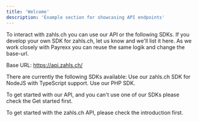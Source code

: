 ```yaml
---
title: 'Welcome'
description: 'Example section for showcasing API endpoints'
---
```



To interact with zahls.ch you can use our API or the following SDKs. If you develop your own SDK for zahls.ch, let us know and we'll list it here. As we work closely with Payrexx you can reuse the same logik and change the base-url.

<Info>Base URL: https://api.zahls.ch/</Info>

There are currently the following SDKs available:
<CardGroup cols={2}>
  <Card title="NodeJS SDK" href="https://www.npmjs.com/package/zahls-sdk">
    Use our zahls.ch SDK for NodeJS with TypeScript support.
  </Card>
  <Card title="PHP SDK">
    Use our PHP SDK.
  </Card>
</CardGroup>

To get started with our API, and you can't use one of our SDKs please check the Get started first.

<Card title="Get started" href="/api-reference/introduction">
  To get started with the zahls.ch API, please check the introduction first.
</Card>


